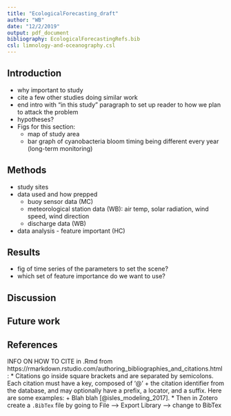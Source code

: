 ```yaml
---
title: "EcologicalForecasting_draft"
author: "WB"
date: "12/2/2019"
output: pdf_document
bibliography: EcologicalForecastingRefs.bib
csl: limnology-and-oceanography.csl
---
```


## Introduction 

* why important to study 
* cite a few other studies doing similar work 
* end intro with "in this study" paragraph to set up reader to how we plan to attack the problem 
* hypotheses? 
* Figs for this section: 
  + map of study area 
  + bar graph of cyanobacteria bloom timing being different every year (long-term monitoring)

## Methods 

* study sites 
* data used and how prepped 
  + buoy sensor data (MC)
  + meteorological station data (WB): air temp, solar radiation, wind speed, wind direction
  + discharge data (WB)
* data analysis - feature important (HC)


## Results  

* fig of time series of the parameters to set the scene? 
* which set of feature importance do we want to use? 

## Discussion 


## Future work 


## References 

INFO ON HOW TO CITE in .Rmd from https://rmarkdown.rstudio.com/authoring_bibliographies_and_citations.html : 
* Citations go inside square brackets and are separated by semicolons. Each citation must have a key, composed of ‘@’ + the citation identifier from the database, and may optionally have a prefix, a locator, and a suffix. Here are some examples:
  + Blah blah [@isles_modeling_2017].
* Then in Zotero create a `.BibTex` file by going to File --> Export Library --> change to BibTex




